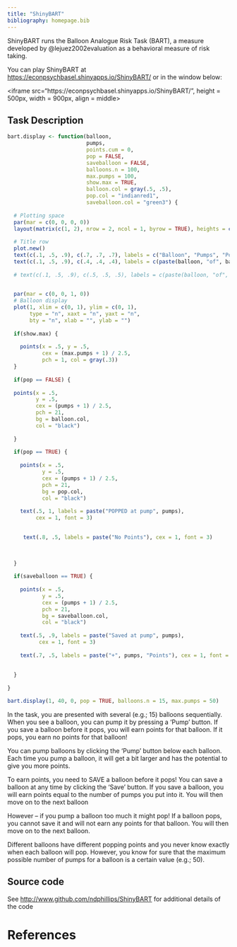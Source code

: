 ```yaml
---
title: "ShinyBART"
bibliography: homepage.bib
---
```


ShinyBART runs the Balloon Analogue Risk Task (BART), a measure developed by @lejuez2002evaluation as a behavioral measure of risk taking.

You can play ShinyBART at [https://econpsychbasel.shinyapps.io/ShinyBART/](https://econpsychbasel.shinyapps.io/ShinyBART/) or in the window below:

<iframe src="https://econpsychbasel.shinyapps.io/ShinyBART/", height = 500px, width = 900px, align = middle></iframe>


## Task Description

```r
bart.display <- function(balloon, 
                         pumps, 
                         points.cum = 0,
                         pop = FALSE,
                         saveballoon = FALSE,
                         balloons.n = 100,
                         max.pumps = 100,
                         show.max = TRUE,
                         balloon.col = gray(.5, .5),
                         pop.col = "indianred1",
                         saveballoon.col = "green3") {
  
  # Plotting space
  par(mar = c(0, 0, 0, 0))
  layout(matrix(c(1, 2), nrow = 2, ncol = 1, byrow = TRUE), heights = c(4, 7), widths = c(9))
  
  # Title row
  plot.new()
  text(c(.1, .5, .9), c(.7, .7, .7), labels = c("Balloon", "Pumps", "Points"), cex = 1, font = 3)
  text(c(.1, .5, .9), c(.4, .4, .4), labels = c(paste(balloon, "of", balloons.n), pumps, points.cum), cex = 1.5)
  
  # text(c(.1, .5, .9), c(.5, .5, .5), labels = c(paste(balloon, "of", balloons.n), pumps, points.cum), cex = 3)

  
  par(mar = c(0, 0, 1, 0))
  # Balloon display
  plot(1, xlim = c(0, 1), ylim = c(0, 1), 
       type = "n", xaxt = "n", yaxt = "n", 
       bty = "n", xlab = "", ylab = "")
  
  if(show.max) {
    
    points(x = .5, y = .5, 
           cex = (max.pumps + 1) / 2.5, 
           pch = 1, col = gray(.3))
  }
  
  if(pop == FALSE) {
  
  points(x = .5, 
         y = .5, 
         cex = (pumps + 1) / 2.5, 
         pch = 21, 
         bg = balloon.col, 
         col = "black")
    
  }
  
  if(pop == TRUE) {
    
    points(x = .5, 
           y = .5, 
           cex = (pumps + 1) / 2.5, 
           pch = 21, 
           bg = pop.col, 
           col = "black")
    
    text(.5, 1, labels = paste("POPPED at pump", pumps), 
         cex = 1, font = 3)

    
     text(.8, .5, labels = paste("No Points"), cex = 1, font = 3)
    

    
  }
  
  if(saveballoon == TRUE) {
    
    points(x = .5, 
           y = .5, 
           cex = (pumps + 1) / 2.5, 
           pch = 21, 
           bg = saveballoon.col, 
           col = "black")
    
    text(.5, .9, labels = paste("Saved at pump", pumps), 
          cex = 1, font = 3)
    
    text(.7, .5, labels = paste("+", pumps, "Points"), cex = 1, font = 3)
    
    
  }
  
}

bart.display(1, 40, 0, pop = TRUE, balloons.n = 15, max.pumps = 50)
```

In the task, you are presented with several (e.g.; 15) balloons sequentially. When you see a balloon, you can pump it by pressing a 'Pump' button. If you save a balloon before it pops, you will earn points for that balloon. If it pops, you earn no points for that balloon!

You can pump balloons by clicking the 'Pump' button below each balloon. Each time you pump a balloon, it will get a bit larger and has the potential to give you more points.

To earn points, you need to SAVE a balloon before it pops! You can save a balloon at any time by clicking the 'Save' button. If you save a balloon, you will earn points equal to the number of pumps you put into it. You will then move on to the next balloon

However -- if you pump a balloon too much it might pop! If a balloon pops, you cannot save it and will not earn any points for that balloon. You will then move on to the next balloon.

Different balloons have different popping points and you never know exactly when each balloon will pop. However, you know for sure that the maximum possible number of pumps for a balloon is a certain value (e.g.; 50).



## Source code

See [http://www.github.com/ndphillips/ShinyBART](http://www.github.com/ndphillips/ShinyBART) for additional details of the code


# References
